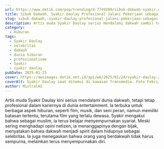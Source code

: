 ```yaml
---
url: https://www.detik.com/pop/trending/d-7749209/sibuk-dakwah-syakir-daulay-profesional-jalani-pekerjaan-sebagai-selebritas
title: Sibuk Dakwah, Syakir Daulay Profesional Jalani Pekerjaan sebagai Selebritas
slug: sibuk-dakwah,-syakir-daulay-profesional-jalani-pekerjaan-sebagai-selebritas
description: Artis muda Syakir Daulay serius mendalami dakwah sambil tetap profesional di dunia hiburan. Ia menegaskan pentingnya batasan dalam kariernya.
category:
  - Hiburan
tags:
  - Syakir Daulay
  - selebritas
  - dakwah
  - dunia hiburan
  - profesionalisme
  - Syakir
  - syakir daulay
pubDate: 2025-01-25
cover: https://awsimages.detik.net.id/api/wm/2025/01/24/syakir-daulay-2_169.jpeg?wid=54&w=650&v=1&t=jpeg
coverAlt: Syakir Daulay saat ditemui di kawasan Transmedia. Foto Febri/detikHOT
author: MixtralAI
---
```

Artis muda Syakir Daulay kini serius mendalami dunia dakwah, tetapi tetap profesional dalam kariernya di dunia entertainment. Ia terbuka untuk berbagai aspek hiburan, seperti film, musik, dan seni peran, namun memiliki batasan tertentu, terutama film yang terlalu dewasa. Syakir mengakui bahwa sebagai muslim, ia terus belajar menyempurnakan syariat. Meski sering menghadapi opini netizen, ia menanggapinya dengan bijak, menyatakan bahwa dakwah menjadi spirit dalam hidupnya sebagai selebritas. Ia juga menegaskan bahwa orang yang berdakwah tidak harus sempurna, melainkan terus menyempurnakan diri.
